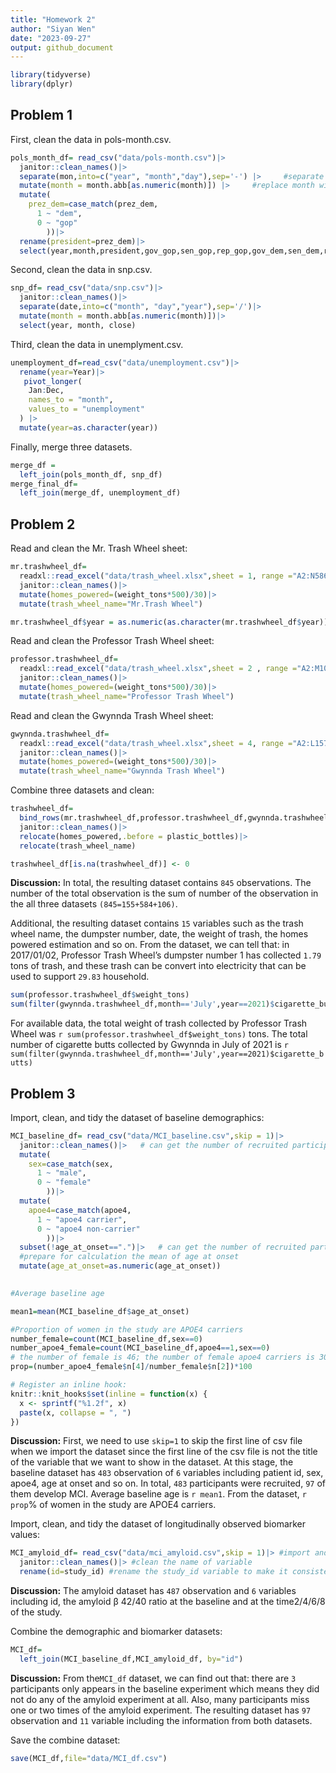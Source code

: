 ```yaml
---
title: "Homework 2"
author: "Siyan Wen"
date: "2023-09-27"
output: github_document
---
```

```r
library(tidyverse)
library(dplyr)
```
## Problem 1
First, clean the data in pols-month.csv.
```r
pols_month_df= read_csv("data/pols-month.csv")|> 
  janitor::clean_names()|>
  separate(mon,into=c("year", "month","day"),sep='-') |>     #separate by"-"
  mutate(month = month.abb[as.numeric(month)]) |>     #replace month with name
  mutate(
    prez_dem=case_match(prez_dem,
      1 ~ "dem",
      0 ~ "gop"
        ))|>
  rename(president=prez_dem)|>
  select(year,month,president,gov_gop,sen_gop,rep_gop,gov_dem,sen_dem,rep_dem)
```
Second, clean the data in snp.csv.
```r
snp_df= read_csv("data/snp.csv")|>
  janitor::clean_names()|>
  separate(date,into=c("month", "day","year"),sep='/')|>
  mutate(month = month.abb[as.numeric(month)])|>
  select(year, month, close) 
```
Third, clean the data in unemplyment.csv.
```r
unemployment_df=read_csv("data/unemployment.csv")|>
  rename(year=Year)|>
   pivot_longer(
    Jan:Dec, 
    names_to = "month",
    values_to = "unemployment"
  ) |>
  mutate(year=as.character(year))
```
Finally, merge three datasets.
```r
merge_df = 
  left_join(pols_month_df, snp_df)
merge_final_df=
  left_join(merge_df, unemployment_df)
```

## Problem 2
Read and clean the Mr. Trash Wheel sheet:
```r
mr.trashwheel_df=
  readxl::read_excel("data/trash_wheel.xlsx",sheet = 1, range ="A2:N586")|>
  janitor::clean_names()|>
  mutate(homes_powered=(weight_tons*500)/30)|>
  mutate(trash_wheel_name="Mr.Trash Wheel")

mr.trashwheel_df$year = as.numeric(as.character(mr.trashwheel_df$year))
```
Read and clean the Professor Trash Wheel sheet:
```r
professor.trashwheel_df=
  readxl::read_excel("data/trash_wheel.xlsx",sheet = 2 , range ="A2:M108")|>
  janitor::clean_names()|>
  mutate(homes_powered=(weight_tons*500)/30)|>
  mutate(trash_wheel_name="Professor Trash Wheel")
```
Read and clean the Gwynnda Trash Wheel sheet:
```r
gwynnda.trashwheel_df=
  readxl::read_excel("data/trash_wheel.xlsx",sheet = 4, range ="A2:L157")|>
  janitor::clean_names()|>
  mutate(homes_powered=(weight_tons*500)/30)|>
  mutate(trash_wheel_name="Gwynnda Trash Wheel")
```
Combine three datasets and clean:
```r
trashwheel_df=
  bind_rows(mr.trashwheel_df,professor.trashwheel_df,gwynnda.trashwheel_df)|>
  janitor::clean_names()|>
  relocate(homes_powered,.before = plastic_bottles)|>
  relocate(trash_wheel_name)

trashwheel_df[is.na(trashwheel_df)] <- 0
```
**Discussion:**
In total, the resulting dataset contains `845` observations. The number of the total observation is the sum of number of the observation in the all three datasets `(845=155+584+106)`.  

Additional, the resulting dataset contains `15` variables such as the trash wheel name, the dumpster number, date, the weight of trash, the homes powered estimation and so on. From the dataset, we can tell that: in 2017/01/02, Professor Trash Wheel's dumpster number 1 has collected `1.79` tons of trash, and these trash can be convert into electricity that can be used to support `29.83` household.  
```r
sum(professor.trashwheel_df$weight_tons)
sum(filter(gwynnda.trashwheel_df,month=='July',year==2021)$cigarette_butts)
```
For available data, the total weight of trash collected by Professor Trash Wheel was `r sum(professor.trashwheel_df$weight_tons)` tons. The total number of cigarette butts collected by Gwynnda in July of 2021 is `r sum(filter(gwynnda.trashwheel_df,month=='July',year==2021)$cigarette_butts)`


## Problem 3
Import, clean, and tidy the dataset of baseline demographics:
```r
MCI_baseline_df= read_csv("data/MCI_baseline.csv",skip = 1)|> 
  janitor::clean_names()|>   # can get the number of recruited participants
  mutate(
    sex=case_match(sex,
      1 ~ "male",
      0 ~ "female"
        ))|> 
  mutate(
    apoe4=case_match(apoe4,
      1 ~ "apoe4 carrier",
      0 ~ "apoe4 non-carrier"
        ))|>
  subset(!age_at_onset==".")|>   # can get the number of recruited participants that develop MCI
  #prepare for calculation the mean of age at onset
  mutate(age_at_onset=as.numeric(age_at_onset))
  
```
```r
#Average baseline age

mean1=mean(MCI_baseline_df$age_at_onset)

#Proportion of women in the study are APOE4 carriers
number_female=count(MCI_baseline_df,sex==0)
number_apoe4_female=count(MCI_baseline_df,apoe4==1,sex==0)
# the number of female is 46; the number of female apoe4 carriers is 30.
prop=(number_apoe4_female$n[4]/number_female$n[2])*100

```

```r
# Register an inline hook:
knitr::knit_hooks$set(inline = function(x) {
  x <- sprintf("%1.2f", x)
  paste(x, collapse = ", ")
})
```
**Discussion:**
First, we need to use `skip=1` to skip the first line of csv file when we import the dataset since the first line of the csv file is not the title of the variable that we want to show in the dataset. At this stage, the baseline dataset has `483` observation of `6` variables including patient id, sex, apoe4, age at onset and so on. In total, `483` participants were recruited, `97` of them develop MCI. Average baseline age is `r mean1`. From the dataset, `r prop `% of women in the study are APOE4 carriers.  


Import, clean, and tidy the dataset of longitudinally observed biomarker values:
```r
MCI_amyloid_df= read_csv("data/mci_amyloid.csv",skip = 1)|> #import and skip the first line of dataset
  janitor::clean_names()|> #clean the name of variable
  rename(id=study_id) #rename the study_id variable to make it consistent with previous dataset
```
**Discussion:**
The amyloid dataset has `487` observation and `6` variables including id, the amyloid β
 42/40 ratio at the baseline and at the time2/4/6/8 of the study.
 
Combine the demographic and biomarker datasets:
```r
MCI_df=
  left_join(MCI_baseline_df,MCI_amyloid_df, by="id")
```
**Discussion:**
From the`MCI_df` dataset, we can find out that: there are `3` participants only appears in the baseline experiment which means they did not do any of the amyloid experiment at all. Also, many participants miss one or two times of the amyloid experiment. The resulting dataset has `97` observation and `11` variable including the information from both datasets.   

Save the combine dataset:
```r
save(MCI_df,file="data/MCI_df.csv")
```

 
 
 
 